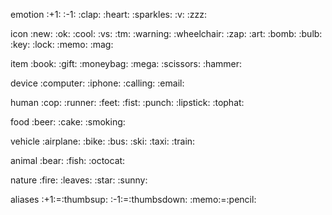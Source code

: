 emotion :+1: :-1: :clap: :heart: :sparkles: :v: :zzz:

icon :new: :ok: :cool: :vs: :tm: :warning: :wheelchair: :zap: :art: :bomb: :bulb: :key: :lock: :memo: :mag: 

item :book: :gift: :moneybag: :mega: :scissors: :hammer:

device :computer: :iphone: :calling: :email: 

human :cop: :runner: :feet: :fist: :punch: :lipstick: :tophat:

food :beer: :cake: :smoking:

vehicle :airplane: :bike: :bus: :ski: :taxi: :train:

animal :bear: :fish: :octocat:

nature :fire: :leaves: :star: :sunny:

aliases :+1:=:thumbsup: :-1:=:thumbsdown: :memo:=:pencil:
